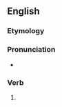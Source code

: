 ==English==

===Etymology===
{{suffix|en|beseem|eth}}

===Pronunciation===
* {{a|US}} {{IPA|/bəˈsiː.məθ/|lang=en}}

===Verb===
{{head|en|verb form}}

# {{en-archaic third-person singular of|beseem}}